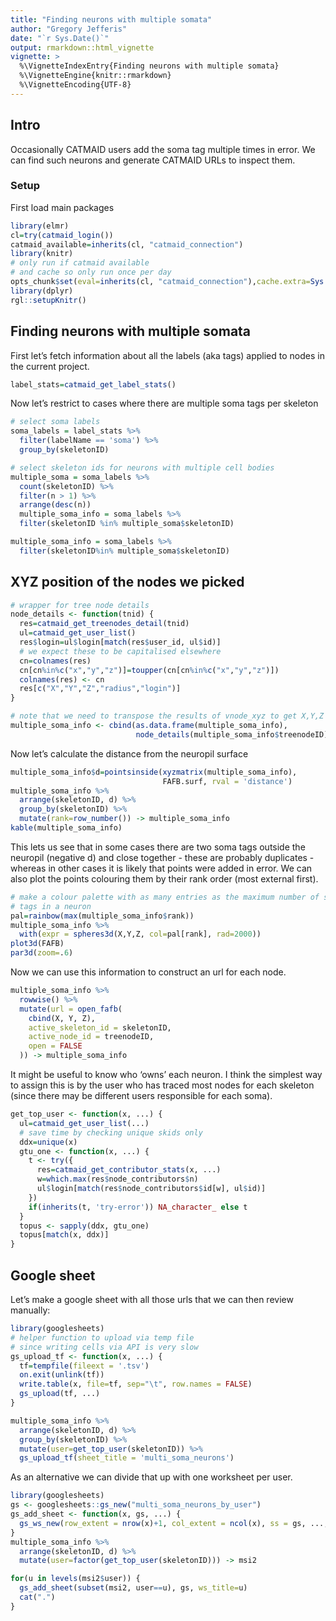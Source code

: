```yaml
---
title: "Finding neurons with multiple somata"
author: "Gregory Jefferis"
date: "`r Sys.Date()`"
output: rmarkdown::html_vignette
vignette: >
  %\VignetteIndexEntry{Finding neurons with multiple somata}
  %\VignetteEngine{knitr::rmarkdown}
  %\VignetteEncoding{UTF-8}
---
```

## Intro
Occasionally CATMAID users add the soma tag multiple times in error. We can
find such neurons and generate CATMAID URLs to inspect them.

### Setup
First load main packages
```r
library(elmr)
cl=try(catmaid_login())
catmaid_available=inherits(cl, "catmaid_connection")
library(knitr)
# only run if catmaid available
# and cache so only run once per day
opts_chunk$set(eval=inherits(cl, "catmaid_connection"),cache.extra=Sys.Date())
library(dplyr)
rgl::setupKnitr()
```

## Finding neurons with multiple somata
First let's fetch information about all the labels (aka tags) applied to nodes
in the current project.
```r
label_stats=catmaid_get_label_stats()
```

Now let's restrict to cases where there are multiple soma tags per skeleton
```r
# select soma labels
soma_labels = label_stats %>%
  filter(labelName == 'soma') %>%
  group_by(skeletonID)

# select skeleton ids for neurons with multiple cell bodies
multiple_soma = soma_labels %>%
  count(skeletonID) %>%
  filter(n > 1) %>%
  arrange(desc(n))
  multiple_soma_info = soma_labels %>%
  filter(skeletonID %in% multiple_soma$skeletonID)

multiple_soma_info = soma_labels %>% 
  filter(skeletonID%in% multiple_soma$skeletonID)
```

## XYZ position of the nodes we picked

```r
# wrapper for tree node details
node_details <- function(tnid) {
  res=catmaid_get_treenodes_detail(tnid)
  ul=catmaid_get_user_list()
  res$login=ul$login[match(res$user_id, ul$id)]
  # we expect these to be capitalised elsewhere
  cn=colnames(res)
  cn[cn%in%c("x","y","z")]=toupper(cn[cn%in%c("x","y","z")])
  colnames(res) <- cn
  res[c("X","Y","Z","radius","login")]
}

# note that we need to transpose the results of vnode_xyz to get X,Y,Z columns
multiple_soma_info <- cbind(as.data.frame(multiple_soma_info),
                            node_details(multiple_soma_info$treenodeID))
```

Now let's calculate the distance from the neuropil surface

```r
multiple_soma_info$d=pointsinside(xyzmatrix(multiple_soma_info),
                                  FAFB.surf, rval = 'distance')
multiple_soma_info %>% 
  arrange(skeletonID, d) %>% 
  group_by(skeletonID) %>% 
  mutate(rank=row_number()) -> multiple_soma_info
kable(multiple_soma_info)
```

This lets us see that in some cases there are two soma tags outside the neuropil
(negative d) and close together - these are probably duplicates - whereas in 
other cases it is likely that points were added in error.
We can also plot the points colouring them by their rank order (most external 
first). 

```r
# make a colour palette with as many entries as the maximum number of soma 
# tags in a neuron
pal=rainbow(max(multiple_soma_info$rank))
multiple_soma_info %>% 
  with(expr = spheres3d(X,Y,Z, col=pal[rank], rad=2000))
plot3d(FAFB)
par3d(zoom=.6)
```

Now we can use this information to construct an url for each node.

```r
multiple_soma_info %>%
  rowwise() %>%
  mutate(url = open_fafb(
    cbind(X, Y, Z),
    active_skeleton_id = skeletonID,
    active_node_id = treenodeID,
    open = FALSE
  )) -> multiple_soma_info

```

It might be useful to know who 'owns' each neuron. I think the
simplest way to assign this is by the user who has traced most nodes for each
skeleton (since there may be different users responsible for each soma).

```r
get_top_user <- function(x, ...) {
  ul=catmaid_get_user_list(...)
  # save time by checking unique skids only
  ddx=unique(x)
  gtu_one <- function(x, ...) {
    t <- try({
      res=catmaid_get_contributor_stats(x, ...)
      w=which.max(res$node_contributors$n)
      ul$login[match(res$node_contributors$id[w], ul$id)]
    })
    if(inherits(t, 'try-error')) NA_character_ else t
  }
  topus <- sapply(ddx, gtu_one)
  topus[match(x, ddx)]
}
```

## Google sheet
Let's make a google sheet with all those urls that we can then review manually:

```r
library(googlesheets)
# helper function to upload via temp file
# since writing cells via API is very slow
gs_upload_tf <- function(x, ...) {
  tf=tempfile(fileext = '.tsv')
  on.exit(unlink(tf))
  write.table(x, file=tf, sep="\t", row.names = FALSE)
  gs_upload(tf, ...)
}

multiple_soma_info %>% 
  arrange(skeletonID, d) %>% 
  group_by(skeletonID) %>%
  mutate(user=get_top_user(skeletonID)) %>%
  gs_upload_tf(sheet_title = 'multi_soma_neurons')
```

As an alternative we can divide that up with one worksheet per user. 

```r
library(googlesheets)
gs <- googlesheets::gs_new("multi_soma_neurons_by_user")
gs_add_sheet <- function(x, gs, ...) {
  gs_ws_new(row_extent = nrow(x)+1, col_extent = ncol(x), ss = gs, ..., input=x, col_names=T)
}
multiple_soma_info %>% 
  arrange(skeletonID, d) %>% 
  mutate(user=factor(get_top_user(skeletonID))) -> msi2

for(u in levels(msi2$user)) {
  gs_add_sheet(subset(msi2, user==u), gs, ws_title=u)
  cat(".")
}
```
